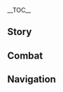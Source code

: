 {{CharacterTabs}}
{{LanguageTabs}}
{{Stub|1={{Meta/VO|rm=1}}}}
__TOC__
==Story==
{{VO/Story
|character           = Emilie
|language            = ja
|name                = エミリエ

<!-- Hello -->|vo_01_01_title      = 初めまして…
|vo_01_01_subtitle   = Hello
|vo_01_01_file       = VO_{language}{character} Hello.ogg
|vo_01_01_tx         = ごきげんよう…エミリエと申します。香水に関するお仕事の依頼でしょうか？<br>他のご用事でしたら、静かな場所に移ってお話しいたしましょう。
|vo_01_01_rm         = Gokigenyou… Emirie to moshimasu. Kousui ni kansuru oshigoto no irai deshou ka?

Hoka no goyouji deshitara, shizuka na basho ni utsutte ohanashi itashimashou.
|vo_01_01_tl         = <!-- Chats -->
|vo_02_01_title      = 世間話·インスピレーション
|vo_02_01_subtitle   = Chat: Inspiration
|vo_02_01_file       = VO_{language}{character} Chat - Inspiration.ogg
|vo_02_01_tx         = インスピレーションが湧いてきました…メモしておきたいので、少し待っていただけますか。
|vo_02_01_rm         = Insupireeshon ga waite kimashita… Memo shite okitai no de, sukoshi matte itadakemasu ka.
|vo_02_01_tl         = 
|vo_02_02_title      = 世間話·香りの漂う扇子
|vo_02_02_subtitle   = Chat: Perfume Fan
|vo_02_02_file       = VO_{language}{character} Chat - Perfume Fan.ogg
|vo_02_02_tx         = フォンテーヌ廷の淑女たちは、小さくて精巧なレースの扇子に香水をかける習慣があります。こうすることで、扇子をあおぐと香りが漂うのです…確かにうまい使い方ですね。
|vo_02_02_rm         = Fonteenu tei no shukujotachi wa, chiisakute seikou na reesu no sensu ni kousui o kakeru shuukan ga arimasu. Kou suru koto de, sensu o aogu to kaori ga tadayou no desu… Tashika ni umai tsukai kata desu ne.
|vo_02_02_tl         = 
|vo_02_03_title      = 世間話·新聞
|vo_02_03_subtitle   = Chat: Newspaper
|vo_02_03_file       = VO_{language}{character} Chat - Newspaper.ogg
|vo_02_03_tx         = よろしければ、今日の新聞を買いに行くのに付き合っていただけませんか？
|vo_02_03_rm         = Yoroshikereba, kyou no shinbun o kai ni iku no ni tsukiatte itadakemasen ka?
|vo_02_03_tl         = <!-- Weather -->
|vo_03_01_title      = 雨の日…
|vo_03_01_subtitle   = When It Rains
|vo_03_01_file       = VO_{language}{character} When It Rains.ogg
|vo_03_01_tx         = 雨は様々な痕跡を流してしまうので、困ることもあります。
|vo_03_01_rm         = Ame wa samazama na konseki o nagashite shimau node, komaru koto mo arimasu.
|vo_03_01_tl         = 
|vo_03_02_title      = 雷の日…
|vo_03_02_subtitle   = When Thunder Strikes
|vo_03_02_file       = VO_{language}{character} When Thunder Strikes.ogg
|vo_03_02_tx         = 雷の時は、特別な匂いが漂うんですよ。
|vo_03_02_rm         = Kaminari no toki wa, tokubetsu na nioi ga tadayou n desu yo.
|vo_03_02_tl         = 
|vo_03_03_title      = 雪の日…
|vo_03_03_subtitle   = When It Snows
|vo_03_03_file       = VO_{language}{character} When It Snows.ogg
|vo_03_03_tx         = こういう特殊な環境には、より貴重な材料がありそうですね。
|vo_03_03_rm         = Kou iu tokushu na kankyou ni wa, yori kichou na zairyou ga arisou desu ne.
|vo_03_03_tl         = 
|vo_03_04_title      = 晴れの日…
|vo_03_04_subtitle   = When the Sun Is Out
|vo_03_04_file       = VO_{language}{character} When the Sun Is Out.ogg
|vo_03_04_tx         = いい日差しですね。すべてが上手くいきますように。
|vo_03_04_rm         = Ii hizashi desu ne. Subete ga umaku ikimasu you ni.
|vo_03_04_tl         = 
|vo_03_05_title      = 砂漠にいる時…
|vo_03_05_subtitle   = In the Desert
|vo_03_05_file       = VO_{language}{character} In the Desert.ogg
|vo_03_05_tx         = 荒れ果てた砂漠でも、人々はウェネトの脂肪から高級な香料を抽出できます。
|vo_03_05_rm         = Arehateta sabaku demo, hitobito wa Weneto no shibou kara koukyuu na kouryou o chuushutsu dekimasu.
|vo_03_05_tl         = <!-- Greetings -->
|vo_04_01_title      = おはよう…
|vo_04_01_subtitle   = Good Morning
|vo_04_01_file       = VO_{language}{character} Good Morning.ogg
|vo_04_01_tx         = 朝起きたら、氷を入れた水を一杯飲むのが好きです。すぐに目が覚めるんですよ。
|vo_04_01_rm         = Asa okitara, kouri o ireta mizu o ippai nomu no ga suki desu. Sugu ni me ga sameru n desu yo.
|vo_04_01_tl         = 
|vo_04_02_title      = こんにちは…
|vo_04_02_subtitle   = Good Afternoon
|vo_04_02_file       = VO_{language}{character} Good Afternoon.ogg
|vo_04_02_tx         = 食後の適度な散歩は消化と血液の循環を促します。一緒に歩いてみませんか？
|vo_04_02_rm         = Shokugo no tekido na sanpo wa shouka to ketsueki no junkan o unagashimasu. Issho ni aruite mimasen ka?
|vo_04_02_tl         = 
|vo_04_03_title      = こんばんは…
|vo_04_03_subtitle   = Good Evening
|vo_04_03_file       = VO_{language}{character} Good Evening.ogg
|vo_04_03_tx         = 調香に使う原料の一部は採集できる時間帯が決まっているので、真夜中に外出しなければならないこともあります。
|vo_04_03_rm         = Choukou ni tsukau genryou no ichibu wa saishuu dekiru jikan tai ga kimatte iru node, mayonaka ni gaishutsu shinakereba naranai koto mo arimasu.
|vo_04_03_tl         = 
|vo_04_04_title      = おやすみ…
|vo_04_04_subtitle   = Good Night
|vo_04_04_file       = VO_{language}{character} Good Night.ogg
|vo_04_04_tx         = おやすみなさい。安眠効果のあるおすすめのアロマは沢山ありますが、やはり自然にリラックスして眠るのが一番です。
|vo_04_04_rm         = Oyasuminasai. Anmin kouka no aru osusume no aroma wa takusan arimasu ga, yahari shizen ni rirakkusu shite nemuru no ga ichiban desu.
|vo_04_04_tl         = <!-- About -->
|vo_05_01_title      = エミリエ自身について·シェア
|vo_05_01_subtitle   = About {character}
|vo_05_01_file       = VO_{language}{character} About {character}.ogg
|vo_05_01_tx         = 私はそれほどお喋り上手なタイプではありませんし、自分から話題を探すのも得意ではありません…ですが、もし話したいことがおありでしたら、どんな話でも喜んでお聞きしますよ。
|vo_05_01_rm         = Watashi wa sore hodo oshaberi jouzu na taipu de wa arimasen shi, jibun kara wadai o sagasu no mo tokui de wa arimasen… desu ga, moshi hanashitai koto ga oari deshitara, donna hanashi demo yorokonde okiki shimasu yo.
|vo_05_01_tl         = 
|vo_05_02_title      = エミリエ自身について·特殊清掃人
|vo_05_02_subtitle   = About {character}: Forensic Cleaner
|vo_05_02_friendship = 4
|vo_05_02_file       = VO_{language}{character} About {character} - Forensic Cleaner.ogg
|vo_05_02_tx         = 殺人事件や事故の現場捜査が終わった後は、後片付けや清掃作業を担う者が必要になります。人体組織などの残留物を片付け、血の跡を洗い流し、消毒作業を行う…これが「特殊清掃人」の責務です。私はフォンテーヌ廷のいかなる組織にも属さず、個人名義でこの仕事をしています。警察隊と長期的な協力関係を結んでいるだけでなく、個人の依頼もたまにお受けしていますよ。<br>…この仕事に関して、私がお話しできるのはこのくらいです。他に聞きたいことはありますか？どうぞ、ご自由に。
|vo_05_02_rm         = Satsujin jiken ya jiko no genba sousa ga owatta ato wa, atokatadzuke ya seisou sagyou o ninau mono ga hitsuyou ni narimasu. Jintai soshiki nado no zanryuubutsu o katadzuke, chi no ato o arai nagashi, shoudoku sagyou o okonau… kore ga “tokushu seisounin” no sekinin desu. Watashi wa Fontēnu tei no ikanaru soshiki ni mo zokusazu, kojin meigi de kono shigoto o shiteimasu. Keisatsutai to choukiteki na kyouryoku kankei o musunde iru dake de naku, kojin no irai mo tama ni o uke shiteimasu yo.

…Kono shigoto ni kanshite, watashi ga ohanashi dekiru no wa kono kurai desu. Hoka ni kikitai koto wa arimasu ka? Douzo, gojiyuu ni.
|vo_05_02_tl         = <!-- About Us -->
|vo_06_01_title      = おすすめについて…
|vo_06_01_subtitle   = About Us: Recommendations
|vo_06_01_file       = VO_{language}{character} About Us - Recommendations.ogg
|vo_06_01_tx         = 私がいつも、一番愛用している香水ですか…？がっかりさせてしまうかもしれませんね…他の香りとの干渉を避けるため、普段は香水をつけないようにしているのです。代わりに、今の気分を教えてくだされば、ぴったりの香水をおすすめいたしますよ。
|vo_06_01_rm         = Watashi ga itsumo, ichiban aiyou shite iru kousui desu ka…? Gakkari sasete shimaunodesu ga… hoka no kaori to no kanshou o sakeru tame, fudan wa kousui o tsukenai you ni shite iru no desu. Kawari ni, ima no kibun o oshiete kudasareba, pittari no kousui o osusume itashimasu yo.
|vo_06_01_tl         = 
|vo_06_02_title      = 見学について…
|vo_06_02_subtitle   = About Us: Visit
|vo_06_02_friendship = 6
|vo_06_02_file       = VO_{language}{character} About Us - Visit.ogg
|vo_06_02_tx         = 作業室の見学ですか？もちろん歓迎いたします。見学の際は簡単な調香の方法をお教えしたり、大きな香水コレクション室で香水を試していただいたりしているのですよ。実は、母も香水の愛好家で…私のコレクションの多くは、母が買い与えてくれたものなのです。時間が許すなら、すべて試してみてくださいね。
|vo_06_02_rm         = Sagyoushitsu no kengaku desu ka? Mochiron kangei itashimasu. Kengaku no sai wa kantan na choukou no houhou o oshieta ri, oukina kousui korekushon shitsu de kousui o tameshite itadaitari shite iru no desu yo. Jitsu wa, haha mo kousui no aikouka de… watashi no korekushon no ouku wa, haha ga kaiataete kureta mono na no desu. Jikan ga yurusu nara, subete tameshite mite kudasai ne.
|vo_06_02_tl         = <!-- Miscellany I -->
|vo_07_01_title      = 「神の目」について…
|vo_07_01_subtitle   = About the [[Vision]]
|vo_07_01_friendship = 4
|vo_07_01_file       = VO_{language}{character} About the Vision.ogg
|vo_07_01_tx         = 神の目の力を頼りに、養分がなくても成長する植物を創造しようとしたことがあります。残念ながらその試みは失敗に終わりました。神の目の力を以ってしても、自然の法則に背くことはかなわないのですね。
|vo_07_01_rm         = Kami no me no chikara o tayori ni, youbun ga nakute mo seichou suru shokubutsu o souzou shiyou to shita koto ga arimasu. Zannen nagara sono kokoromi wa shippai ni owarimashita. Kami no me no chikara o motte shitemo, shizen no housoku ni somuku koto wa kanawanai no desu ne.
|vo_07_01_tl         = 
|vo_07_02_title      = シェアしたいこと…
|vo_07_02_subtitle   = Something to Share
|vo_07_02_file       = VO_{language}{character} Something to Share.ogg
|vo_07_02_tx         = 人間の五感は完全に独立したものではありません。例えば、赤色を見ると暖かさを感じられるように、香りにも似たような法則があるのです。これは販売促進策としてもよく取り入れられています。落ち込んでいるお客様には、ハーブ系やハチミツ系の香水がよく勧められるんですよ。
|vo_07_02_rm         = Ningen no gokan wa kanzen ni dokuritsu shita mono de wa arimasen. Tatoeba, akairo o miru to atatakasa o kanjirareru you ni, kaori ni mo nita you na housoku ga aru no desu. Kore wa hanbai sokushin saku to shite mo yoku toriire rareteimasu. Ochikonde iru okyakusama ni wa, hābu kei ya hachimitsu kei no kousui ga yoku susume rarete iru n desu yo.
|vo_07_02_tl         = 
|vo_07_03_title      = 興味のあること…
|vo_07_03_subtitle   = Interesting Things
|vo_07_03_quest      = Requiem of the Echoing Depths
|vo_07_03_file       = VO_{language}{character} Interesting Things - Aether.ogg
|vo_07_03_tx         = {{A|VO JA Emilie Interesting Things - Lumine.ogg}}{{MC|m=新鮮な物事ほど、人の興味をそそるものはありません。各国を旅し、私よりずっと広い見聞を持つあなたにお聞きしたいのですが、印象に残っている香料や花はありますか？もしあれば、私に教えていただけないでしょうか。<br>「インテイワット」ですか…なんと雄大な名前なのでしょう。初めて聞きました&mdash;&mdash;ええ、しかと記憶に刻みました。この花を目にする機会に恵まれたら、すぐあなたに連絡すると約束しましょう。|f=一つ質問してもよろしいでしょうか。あなたが頭に付けている花は…見たことがありません。髪飾りとしてずっと付けていらっしゃるくらいですから、きっと深い意味があるのではないでしょうか。<br>なるほど、「インテイワット」という花なのですね…雄大な名前です。この花を手に入れたあなたもきっと、この世界にとって、とても重要な存在なのでしょう。}}
|vo_07_03_rm         = Shinsen na mono goto hodo, hito no kyoumi o sosoru mono wa arimasen. Kakkoku o tabi shi, watashi yori zutto hiroi kenbun o motsu anata ni okiki shitai no desu ga, inshou ni nokotte iru kouryou ya hana wa arimasu ka? Moshi areba, watashi ni oshiete itadakenaideshou ka.
"Intei Watto" desu ka… nanto yuudaina namae na no deshou. Hajimete kikimashita——ē, shikato kioku ni kizamimashita. Kono hana o me ni suru kikai ni megumaretara, sugu anata ni renraku suru to yakusoku shimashou. / Hitotsu shitsumon shite mo yoroshii deshou ka. Anata ga atama ni tsukete iru hana wa… mita koto ga arimasen. Kamikazari toshite zutto tsukete irassharu kurai desu kara, kitto fukai imi ga aru no de wa nai deshou ka.
Naruhodo, "Intei Watto" to iu hana na no desu ne… yuudaina namae desu. Kono hana o te ni ireteta anata mo kitto, kono sekai ni totte, totemo juuyou na sonzai na no deshou.
|vo_07_03_tl         = <!-- About Others -->
|vo_08_01_title      = シュヴルーズについて…
|vo_08_01_subtitle   = About [[Chevreuse]]
|vo_08_01_friendship = 4
|vo_08_01_file       = VO_{language}{character} About Chevreuse.ogg
|vo_08_01_tx         = シュヴルーズから聞いていらっしゃるかもしれませんが、私たちはもともと仕事で知り合ったのです。けれど、二人とも深刻な話はしないのですよ。先日などは、ある小説を読んだと教えてくれました。それは人体の組織で香水を作るという物語でした。物語中では、完成品は素晴らしい傑作だったそうです。私の経験からすると、実際にはきっとそのような良い結果にはならないと思いますが…<br>シュヴルーズにとって、そこは重要ではなかったのでしょうね。物語の登場人物たちがどのような法的責任を負うべきか考えるのに夢中なようでしたから。
|vo_08_01_rm         = Shuvuruuzu kara kiite irassharu kamoshiremasen ga, watashitachi wa motomoto shigoto de shiriaimashita. Keredomo, futari tomo shinkoku na hanashi wa shinai no desu yo. Senjitsu nado wa, aru shousetsu o yonda to oshiete kuremashita. Sore wa jintai no soshiki de kousui o tsukuru to iu monogatari deshita. Monogatari chuu de wa, kanseihin wa subarashī sakuhin datta sou desu. Watashi no keiken kara suru to, jissai ni wa kitto sono youna yoi kekka ni wa naranai to omoimasu ga…
Shuvuruuzu ni totte, soko wa juuyou de wa nakatta no deshou ne. Monogatari no toujou jinbutsu tachi ga dono you na houteki sekinin o ou beki ka kangaeru no ni muchuu na you deshita kara.
|vo_08_01_tl         = 
|vo_08_02_title      = 千織について…
|vo_08_02_subtitle   = About [[Chiori]]
|vo_08_02_friendship = 4
|vo_08_02_file       = VO_{language}{character} About Chiori.ogg
|vo_08_02_tx         = 千織さんは流行に敏感なデザイナーです。お互い仕事内容はまったく違いますが、彼女からファッションデザインの考え方やアイデアを聞くのは好きです。それに、千織さんは香水を選ぶセンスもおありです。香水の試作段階で、今後大ヒットする香水を何度も当てていらっしゃるんですよ。
|vo_08_02_rm         = Chiori san wa ryuukou ni binkan na dezainā desu. Otagai shigoto naiyou wa mattaku chigaimasu ga, kanojo kara fasshon dezain no kangaekata ya aidea o kiku no wa suki desu. Sore ni, Chiori san wa kousui o erabu sensu mo oari desu. Kousui no shisaku dankai de, kongo dai hitto suru kousui o nando mo ate te irassharu n desu yo.
|vo_08_02_tl         = 
|vo_08_03_title      = シャルロットについて…
|vo_08_03_subtitle   = About [[Charlotte]]
|vo_08_03_friendship = 4
|vo_08_03_file       = VO_{language}{character} About Charlotte.ogg
|vo_08_03_tx         = 元気溢れるお方ですね。彼女を煩わしいと思う人もいるでしょう…しかし彼女は私の本業を知ってもなお、それを公表しませんでした。私のほうからお願いしたわけでもないのに、です。これは彼女の記者と言う職業とも矛盾していることですから、私は彼女に好印象を抱いています。いつか彼女が私に助けを求める日が来ても、断らないつもりです。
|vo_08_03_rm         = Genki afureru okata desu ne. Kanojo o wazurawashii to omou hito mo iru deshou… shikashi kanojo wa watashi no hongyou o shitte mo nao, sore o kouhyou shimasen deshita. Watashi no hou kara onegai shita wake demo nai no ni, desu. Kore wa kanojo no kishasha to iu shokugyou to mo mujuntei shite iru koto desu kara, watashi wa kanojo ni kouinshou o idaiteimasu. Itsuka kanojo ga watashi ni tasuke o motomeru hi ga kite mo, kotowaranai tsumori desu.
|vo_08_03_tl         = 
|vo_08_04_title      = クロリンデについて…
|vo_08_04_subtitle   = About [[Clorinde]]
|vo_08_04_friendship = 4
|vo_08_04_file       = VO_{language}{character} About Clorinde.ogg
|vo_08_04_tx         = フォンテーヌ廷に、決闘代理人の頂点に立つあのお方を知らない者はいないでしょうね。けれど、クロリンデさんが付き合いにくい方だとは思いません。武力に長ける人であればあるほど、コミュニケーションを拒まない傾向にありますからね。
|vo_08_04_rm         = Fontēnu tei ni, kettou dairinin no chouten ni tatsu ano okata o shiranai mono wa inai deshou ne. Keredomo, Kurorinde san ga tsukiai nikui kata da to wa omoimasen. Buryoku ni take ru hito de areba aru hodo, komyunikēshon o kyohi shinai keikou ni arimasu kara ne.
|vo_08_04_tl         = 
|vo_08_05_title      = シグウィンについて…
|vo_08_05_subtitle   = About [[Sigewinne]]
|vo_08_05_friendship = 4
|vo_08_05_file       = VO_{language}{character} About Sigewinne.ogg
|vo_08_05_tx         = 私の記憶が正しければ、シグウィンさんとはまだ物心もつかない頃からお会いしているはずです…言いそびれていましたが、私の父はマレショーセ·ファントムで働いておりまして、うちには普段からメリュジーヌの方々がよく遊びにいらっしゃるのです。生まれてから様々なメリュジーヌの方のお世話になったとも聞いています。<br>しかし、年少である私をシグウィンさんは平等に扱ってくださいますし、作った香水のこともよく褒めてくださいます。私も新しい香水のサンプルができたら、いつもシグウィンさんのために一つ取っておくようにしているんです。
|vo_08_05_rm         = Watashi no kioku ga tadashikereba, Shiguuin san to wa mada monogokoro mo tsukanai koro kara oai shite iru hazu desu… iisobirete imashita ga, watashi no chichi wa Mareshouse Fantomu de hataraite orimashite, uchi ni wa fudan kara Meryujīnu no katagata ga yoku asobi ni irasshaimasu. Umarete kara samazama na Meryujīnu no kata no osewa ni natta to mo kiiteimasu.
Shikashi, nenshou de aru watashi o Shiguuin san wa byoudou ni atsukatte kudasaimasu shi, tsukutta kousui no koto mo yoku homete kudasaimasu. Watashi mo atarashī kousui no sanpuru ga dekitara, itsumo Shigu~uin san no tame ni hitotsu totte oku you ni shite iru n desu.
|vo_08_05_tl         = 
|vo_08_06_title      = ヌヴィレットについて…
|vo_08_06_subtitle   = About [[Neuvillette]]
|vo_08_06_friendship = 4
|vo_08_06_file       = VO_{language}{character} About Neuvillette.ogg
|vo_08_06_tx         = 疲労で嗅覚が鈍くなってきた時には、調香師とっておきの簡単なリラックス法があります&mdash;&mdash;水を飲むのです。高品質のものでなければならないといった制約はないのですが、好奇心から、ヌヴィレットさん主催の飲料水飲み比べサロンに参加したことがあります。<br>あの方はすべての水の特徴に抽象的で特別な見解を持っていて…まるで、雑誌でよく見かける香水のレビューを聞いているようでした。私の望みを知ると、あの方はとても真摯におすすめの水源を教えてくださいました。敬意を込めて、私は時々あの方が勧めてくれた水を買うようにしています。
|vo_08_06_rm         = Hirou de kyuukaku ga nibuku natte kita toki ni wa, choukoushi totteoki no kantan na rirakkusu hou ga arimasu——mizu o nomu no desu. Kouhinshitsu no mono de nakereba naranai to itta seiyaku wa nai no desu ga, koukishin kara, Nuviretto san shusai no inryou sui nomikurabe saron ni sanka shita koto ga arimasu.
Ano kata wa subete no mizu no tokuchou ni chuushou teki de tokubetsu na kenkai o motte ite… marude, zasshi de yoku mikakeru kousui no rebyuu o kiite iru you deshita. Watashi no nozomi o shiru to, ano kata wa totemo shinshi ni osusume no suigen o oshiete kudasaimashita. Keii o komete, watashi wa tokidoki ano kata ga susumete kureta mizu o kau you ni shiteimasu.
|vo_08_06_tl         = 
|vo_08_07_title      = リオセスリについて…
|vo_08_07_subtitle   = About [[Wriothesley]]
|vo_08_07_friendship = 4
|vo_08_07_file       = VO_{language}{character} About Wriothesley.ogg
|vo_08_07_tx         = リオセスリさんをご存知なのですか？ふふっ、やはりあなたは只者ではありませんね。私の知る限りですが、公爵はとても控えめで、彼の存在をまったく知らない人さえいるほどなのですよ。仕事関係で、ヌヴィレットさんが私のことを彼に紹介してくださったことがあるらしいのですが、メロピデ要塞に私の出番はないと断わられたそうです。<br>面と向かってお会いしたことはないので、詳しい状況は存じ上げませんが…拒絶の理由はおそらく、一部の痕跡を消さずに、見せしめとして残しておきたいからなのでしょうね。
|vo_08_07_rm         = Riosezuri san o gozonji na no desu ka? Fufu, yahari anata wa tada mono de wa arimasen ne. Watashi no shiru kagiri desu ga, koushaku wa totemo hikakeme de, kare no sonzai o mattaku shiranai hito sae iru hodo na no desu yo. Shigoto kankei de, Nuviretto san ga watashi no koto o kare ni shoukai shite kudasatta koto ga aru rashī no desu ga, Meropide Yousai ni watashi no deban wa nai to kotowarareta sou desu.
Men to mukatte oai shita koto wa nai node, kuwashii joukyou wa zonjiagemasen ga… kyohi no riyuu wa osoraku, ichibu no konseki o kezusazu ni, miseshi me to shite nokoshite okitai…
|vo_08_07_tl         = 
|vo_08_08_title      = ティナリについて…
|vo_08_08_subtitle   = About [[Tighnari]]
|vo_08_08_friendship = 4
|vo_08_08_file       = VO_{language}{character} About Tighnari.ogg
|vo_08_08_tx         = ティナリさんとは顔を合わせることこそ少ないですが、手紙でのやり取りはよくしています。最初は彼のほうが伝手を転々とした末に手紙を送ってきてくださったのですが、とても礼儀正しい手紙でした。有名な植物学者である彼から花の知識について教えを乞われるだなんて、身に余る光栄で本当に驚きましたよ。私もそれを機に、スメールの香料に関することをたくさん質問し、丁寧に教えてもらいました。<br>手紙の内容はいつの間にか日常的なものになってきて、今では身近な仲間について紹介してくれることもあるんですよ。こんな風に、沢山の面白いお友達を知ることができるのは、とても嬉しいです。
|vo_08_08_rm         = Tīnari san to wa kao o awaseru koto koso sukunai desu ga, tegami de no yaritori wa yoku shiteimasu. Saisho wa kare no hou ga tsute o tenten to shita sue ni tegami o okutte kite kudasatta no desu ga, totemo reigi tadashii tegami deshita. Yuumei na shokubutsugakusha de aru kare kara hana no chishiki ni tsuite oshie o kowareru da nante, mi ni amaru kouei de hontou ni odorokimashita yo. Watashi mo sore o ki ni, Sumeru no kouryou ni kansuru koto o takusan shitsumon shi, teinei ni oshiete moraimashita.

Tegami no naiyou wa itsu no ma ni ka nichijou teki na mono ni natte kite, ima de wa mijika na nakama ni tsuite shoukai shite kureru koto mo aru n desu yo. Konna fuu ni, takusan no omoshiroi o tomodachi o shiru koto ga dekiru no wa, totemo ureshii desu.
|vo_08_08_tl         = <!-- More About -->
|vo_09_01_title      = エミリエを知る·1
|vo_09_01_subtitle   = More About {character}: I
|vo_09_01_file       = VO_{language}{character} More About {character} - 01.ogg
|vo_09_01_tx         = 人々はよく香水にロマンと詩情を込めますが、実際の香水作りは科学との関係が深く、実質、科学実験とほぼ変わりません。両者の架け橋をどううまく作るかというのが、調香師の腕の見せ所なのです。
|vo_09_01_rm         = Hitobito wa yoku kousui ni roman to shijou o komemasu ga, jissai no kousui zukuri wa kagaku to no kankei ga fukaku, jisshitsu, kagaku jikken to hobo kawarimasen. Ryousha no kakehashi o dou umaku tsukuru ka to iu no ga, choukoushi no ude no misedokoro na no desu.
|vo_09_01_tl         = 
|vo_09_02_title      = エミリエを知る·2
|vo_09_02_subtitle   = More About {character}: II
|vo_09_02_friendship = 3
|vo_09_02_file       = VO_{language}{character} More About {character} - 02.ogg
|vo_09_02_tx         = 香りから感じた気分を言葉にすることはできても、言葉から特定の香りを説明することは至難の業です。もちろん私も例外ではありません。ですから、特定の香水のオーダーメードは受け付けていないのです。私が作った香水をお客様に気に入っていただくことが、この上ない幸せです。
|vo_09_02_rm         = Kaori kara kanjita kibun o kotoba ni suru koto wa dekite mo, kotoba kara tokutei no kaori o setsumei suru koto wa shinan no waza desu. Mochiron watashi mo reigai de wa arimasen. Desu kara, tokutei no kousui no oudā mēdo wa uketsukete inai no desu. Watashi ga tsukutta kousui o okyakusama ni ki ni itte itadaku koto ga, kono ue nai shiawase desu.
|vo_09_02_tl         = 
|vo_09_03_title      = エミリエを知る·3
|vo_09_03_subtitle   = More About {character}: III
|vo_09_03_friendship = 4
|vo_09_03_file       = VO_{language}{character} More About {character} - 03.ogg
|vo_09_03_tx         = 新しい香水は、一連のテストをパスしなければ量産できません。そのうちの一つが「シェルフテスト」です。どれほどの時間放置できるか、変質しやすくはないか、放置すると毒性のある物質を生み出すか…あるいはそのまま揮発して何も残らなくなるか、といった項目があります。<br>ところで、あなたは人と人の関係にもこのようなテストが必要だと思いますか？
|vo_09_03_rm         = Atarashii kousui wa, ichiren no tesuto o pasu shinakereba ryousan dekimasen. Sono uchi no hitotsu ga "sherufu tesuto" desu. Dore hodo no jikan houchi dekiru ka, henshitsu shi yasuku wa nai ka, houchi suru to dokusei no aru busshitsu o umidasu ka... arui wa sono mama kihatsu shite nani mo nokoranaku naru ka, to itta koumoku ga arimasu. Tokorode, anata wa hito to hito no kankei ni mo kono you na tesuto ga hitsuyou da to omoimasu ka?
|vo_09_03_tl         = 
|vo_09_04_title      = エミリエを知る·4
|vo_09_04_subtitle   = More About {character}: IV
|vo_09_04_friendship = 5
|vo_09_04_file       = VO_{language}{character} More About {character} - 04.ogg
|vo_09_04_tx         = 自分の本当の職業をあえて隠そうとしたことはありません。しかし、やはりそれを公にしようとも思いません。香水を買いに来るお客様が私の作品に疑念を抱かないか心配だから…というだけではありません。特殊清掃人という仕事は公にできない情報に沢山触れてしまうのです。依頼元が私を信じて仕事を任せてくれた以上は、彼らに必要以上の注目を集めさせるようなことは出来るだけ避けたいと思っています。
|vo_09_04_rm         = Jibun no hontou no shokugyou o aete kakusou to shita koto wa arimasen. Shikashi, yahari sore o ouyake ni shiyou to mo omoimasen. Kousui o kai ni kuru okyakusama ga watashi no sakuhin ni ginen o idakanai ka shinpai dakara... to iu dake de wa arimasen.

Kousui o kai ni kuru okyakusama ga watashi no sakuhin ni ginen o idakanai ka shinpai dakara... to iu dake de wa arimasen. Tokushu seisounin to iu shigoto wa ouyake ni dekinai jouhou ni takusan furete shimau no desu. Iraimoto ga watashi o shinjite shigoto o makasete kureta ijou wa, karera ni hitsuyou ijou no chūmoku o atsumesasete shimau you na koto wa dekiru dake sakeru you ni omotteimasu.
|vo_09_04_tl         = 
|vo_09_05_title      = エミリエを知る·5
|vo_09_05_subtitle   = More About {character}: V
|vo_09_05_friendship = 6
|vo_09_05_file       = VO_{language}{character} More About {character} - 05.ogg
|vo_09_05_tx         = 調香はもともと私の趣味です。暇を見つけて楽器を学んだり、工芸品を作ったりする人がいるでしょう？私が調香をするのも同じ理由です。<br>確かに人生の目標を一度変えたことがあります。母が法医学者でしたので、私は子供の頃から「私も同じように刑事関連の仕事に就きたい」と思っていました。そして幸い、化学に関連する科目は得意でしたので、痕跡鑑定専門家を目指すキャリアプランも立てていました。そして勉強していくうちに、私も本物の事件の現場にお邪魔する機会をいただきました。しかし、子供が残忍に殺害され、カーペットと壁紙が血塗れになった光景を見た時&mdash;&mdash;捜査を終えた警察が帰った後、ご両親は一体どんな気持ちでその部屋を片付けるのだろうと、思わず考えてしまったのです。<br>そうして、私は今の仕事を始めました。
|vo_09_05_rm         = Choukou wa motomoto watashi no shumi desu. Hima o mitsukete gakki o manandari, kougeihin o tsukuttari suru hito ga iru deshou? Watashi ga choukou o suru no mo onaji riyuu desu.
Tashika ni jinsei no mokuhyou o ichido kaeta koto ga arimasu. Haha ga houigakusha deshita node, watashi wa kodomo no koro kara "watashi mo onaji you ni keiji kanren no shigoto ni tsukitai" to omotte imashita. Soshite saiwai, kagaku ni kanren suru kamoku wa tokui deshita node, konseki kantei senmonka o mezasu kyaria puran mo tatete imashita. Soshite benkyou shite iku uchi ni, watashi mo honmono no jiken no genba ni ojamashita. Shikashi, kodomo ga zannin ni satsugai sare, kāpetto to kabegami ga chinurare ni natta koukei o mita toki——sousa o oe ta keisatsu ga kaetta ato, go ryoushin wa ittai donna kimochi de sono heya o katadzukeru no darou to, omowazu kangaete shimatta no desu. Soushite, watashi wa ima no shigoto o hajimemashita.
|vo_09_05_tl         = <!-- Miscellany II -->
|vo_10_01_title      = エミリエの趣味…
|vo_10_01_subtitle   = {character}'s Hobbies
|vo_10_01_file       = VO_{language}{character} Hobbies.ogg
|vo_10_01_tx         = スクラップブックを作るのが好きです。自分が不思議だと思った事件の記事を集めているうちに、気付いたらぶ厚いスクラップブックがいくつも出来上がっていました。めくると、まるでシュヴルーズの好きな短編小説を読んでいる気分が味わえるのですよ。
|vo_10_01_rm         = Sukurappu bukku o tsukuru no ga suki desu. Jibun ga fushigi da to omotta jiken no kiji o atsume te iru uchi ni, kizuitara buatsui sukurappu bukku ga ikutsumo dekiagatte imashita. Mekuru to, marude Shuviruuzu no suki na tanpen shousetsu o yonde iru kibun ga ajiwaeru no desu yo.
|vo_10_01_tl         = 
|vo_10_02_title      = エミリエの悩み…
|vo_10_02_subtitle   = {character}'s Troubles
|vo_10_02_file       = VO_{language}{character} Troubles.ogg
|vo_10_02_tx         = 公園の子犬たちはみんな元気いっぱいです。柔らかい毛並みを撫でたければ、すぐに飛び掛かろうとしてくるわがままも許してあげないといけません。ふふっ、本当に贅沢な悩みですね。
|vo_10_02_rm         = Kouen no koinu tachi wa minna genki ippai desu. Yawarakai kenami o nadetakereba, sugu ni tobikakarou to shite kuru wagamama mo yurushite agenai to ikemasen. Fufu, hontou ni zeitaku na nayami desu ne.
|vo_10_02_tl         = 
|vo_10_03_title      = 好きな食べ物…
|vo_10_03_subtitle   = Favorite Food
|vo_10_03_file       = VO_{language}{character} Favorite Food.ogg
|vo_10_03_tx         = 新鮮なエビを塩水で煮てから、とろけたバターで和えれば、シンプルで美味しい料理の出来上がりです。よろしければ試してみてください。
|vo_10_03_rm         = Shinsen na ebi o enmizu de nite kara, toroketa bataa de ae reba, shinpuru de oishii ryouri no dekiagari desu. Yoroshikereba tameshite mite kudasai.
|vo_10_03_tl         = 
|vo_10_04_title      = 嫌いな食べ物…
|vo_10_04_subtitle   = Least Favorite Food
|vo_10_04_file       = VO_{language}{character} Least Favorite Food.ogg
|vo_10_04_tx         = 赤身肉は普段からあまり食べないのです。どうかご理解ください。
|vo_10_04_rm         = Akami niku wa fudan kara amari tabenai no desu. Douka go rikai kudasai
|vo_10_04_tl         = <!-- Receiving a Gift -->
|vo_11_01_title      = 贈り物を受け取る·1
|vo_11_01_subtitle   = Receiving a Gift: I
|vo_11_01_file       = VO_{language}{character} Receiving a Gift - 01.ogg
|vo_11_01_tx         = 香りも味も同じくらい素晴らしかったです。お裾分け、ありがとうございます。とても気に入りました。
|vo_11_01_rm         = Kaori mo aji mo onaji kurai subarashikatta desu. Osusowake, arigatou gozaimasu. Totemo kiniirimashita.
|vo_11_01_tl         = 
|vo_11_02_title      = 贈り物を受け取る·2
|vo_11_02_subtitle   = Receiving a Gift: II
|vo_11_02_file       = VO_{language}{character} Receiving a Gift - 02.ogg
|vo_11_02_tx         = はい、見た目も食感もよかったですよ。
|vo_11_02_rm         = Hai, mitame mo shokkan mo yokatta desu yo.
|vo_11_02_tl         = 
|vo_11_03_title      = 贈り物を受け取る·3
|vo_11_03_subtitle   = Receiving a Gift: III
|vo_11_03_file       = VO_{language}{character} Receiving a Gift - 03.ogg
|vo_11_03_tx         = こんな味が好きな方もいらっしゃるのですね…
|vo_11_03_rm         = Konna aji ga suki na kata mo irassharu no desu ne...
|vo_11_03_tl         = <!-- Birthday -->
|vo_12_01_title      = 誕生日…
|vo_12_01_subtitle   = Birthday
|vo_12_01_file       = VO_{language}{character} Birthday.ogg
|vo_12_01_tx         = お誕生日おめでとうございます。香りの好みはきわめて個人的なものですが、僭越ながらあなたのために香水を選んでみました。私のプライベート作品の一つで、公開販売していないものですよ。<br>この時期の花と果実の香りをできるだけ融け合わせようとしてみたものなのです。さほどユニークな香水ではありませんが…どうか、穏やかでのんびりとした時間を提供できますように。
|vo_12_01_rm         = Otanjoubi omedetou gozaimasu. Kaori no konomi wa kiwamete kojinteki na mono desu ga, sen’etsu nagara anata no tame ni kousui o erande mimashita. Watashi no puraibēto sakuhin no hitotsu de, koukai hanbai shite inai mono desu yo.
Kono jiki no hana to kajitsu no kaori o dekiru dake tokemawaseryou to shite mita mono na no desu. Saho do yunikuna kousui de wa arimasen ga... douka, odayaka de nonbiri to shita jikan o teikyou dekimasu you ni.
|vo_12_01_tl         = <!-- Feelings About Ascension -->
|vo_13_01_title      = 突破した感想·起
|vo_13_01_subtitle   = Feelings About Ascension: Intro
|vo_13_01_ascension  = 1
|vo_13_01_file       = VO_{language}{character} Feelings About Ascension - 01.ogg
|vo_13_01_tx         = ありがとうございます。…そう仰らず、受け取ってください。これは当たり前のマナーなのですから。
|vo_13_01_rm         = Arigatou gozaimasu. ...Sou ossharazu, uketotte kudasai. Kore wa atarimae no manaa na no desu kara.
|vo_13_01_tl         = 
|vo_13_02_title      = 突破した感想·承
|vo_13_02_subtitle   = Feelings About Ascension: Building Up
|vo_13_02_ascension  = 2
|vo_13_02_file       = VO_{language}{character} Feelings About Ascension - 02.ogg
|vo_13_02_tx         = アドバイス、ありがとうございます。おかげでより多面的な考え方ができるようになりました。
|vo_13_02_rm         = Adobaisu, arigatou gozaimasu. Okage de yori tamentei na kangaekata ga dekiru you ni narimashita.
|vo_13_02_tl         = 
|vo_13_03_title      = 突破した感想·転
|vo_13_03_subtitle   = Feelings About Ascension: Climax
|vo_13_03_ascension  = 4
|vo_13_03_file       = VO_{language}{character} Feelings About Ascension - 03.ogg
|vo_13_03_tx         = 力とは、正しい者の手にあってこそ発揮できるものです。あなたの信頼を裏切らないよう、頑張りますね。
|vo_13_03_rm         = Chikara to wa, tadashii mono no te ni atte koso hakki dekiru mono desu. Anata no shinrai o uragiranai you, ganbarimasu ne.
|vo_13_03_tl         = 
|vo_13_04_title      = 突破した感想·結
|vo_13_04_subtitle   = Feelings About Ascension: Conclusion
|vo_13_04_ascension  = 6
|vo_13_04_file       = VO_{language}{character} Feelings About Ascension - 04.ogg
|vo_13_04_tx         = 多くの物事は、強い光に照らされてようやくはっきりと見えるようになります。そして今、あなたはその光を私にくださいました。一緒に行こうと誘ってくださっていると…そう思って構いませんか？それでは行きましょう、私があなたのそばにいますよ。
|vo_13_04_rm         = Ouku no monogoto wa, tsuyoi hikari ni terasarete youyaku hakkiri to mieru you ni narimasu. Soshite ima, anata wa sono hikari o watashi ni kudasaimashita. Issho ni ikou to sasotte kudasatte iru to... sou omotte kamaimasen ka? Sore de wa ikimashou, watashi ga anata no soba ni imasu yo.
|vo_13_04_tl         = 
}}

==Combat==
{{Combat VO
|character           = Emilie
|language            = ja

<!-- Elemental Skill -->
|skill_1_tx          = 再構成します。
|skill_1_rm          = Saikousei shimasu.
|skill_2_tx          = 単離します。
|skill_2_rm          = Tanri shimasu.
|skill_3_tx          = 清掃を開始します。
|skill_3_rm          = Seisou wo kaishi shimasu.

<!-- Elemental Burst -->
|burst_1_tx          = 馥郁の語り。
|burst_1_rm          = Fukuiku no katari.
|burst_2_tx          = 霧となって散りなさい。
|burst_2_rm          = Kiri to natte chirinasai.
|burst_3_tx          = 我に光を。
|burst_3_rm          = Ware ni hikari wo.

<!-- Sprint Start -->
|sprint-s_1_file     = Sprint Start 01,Sprint Start 02,Sprint Start 03

<!-- Deploying Wind Glider -->
|glider_1_file       = Deploying Wind Glider 01,Deploying Wind Glider 02,Deploying Wind Glider 03

<!-- Opening Treasure Chest -->
|chest_1_tx          = ふふっ、収穫はご期待に沿えましたか？
|chest_1_rm          = Fufu', shuukaku wa gokitai ni soemashita ka?
|chest_2_tx          = お片付け、手伝いましょうか？
|chest_2_rm          = Okatadzuke, tetsudaimashou ka?
|chest_3_tx          = 失くされた方の情報はないようですね…
|chest_3_rm          = Nakusareta kata no jouhou wa nai you desu ne...

<!-- Low HP -->
|low-hp_1_tx         = 嗅覚が鈍くなってきました…
|low-hp_1_rm         = Kyuukaku ga nibuku natte kimashita...
|low-hp_2_tx         = 過敏反応でしょうか。
|low-hp_2_rm         = Kabin hannou deshou ka.
|low-hp_3_tx         = 現場の再評価が必要ですね。
|low-hp_3_rm         = Genba no saihyouka ga hitsuyou desu ne.

<!-- Ally Low HP -->
|ally-low-hp_1_tx    = 肩の力を抜いてください。
|ally-low-hp_1_rm    = Kata no chikara wo nuite kudasai.
|ally-low-hp_2_tx    = そばにいます。
|ally-low-hp_2_rm    = Soba ni imasu.

<!-- Fallen -->
|fallen_1_tx         = 泥の匂い…
|fallen_1_rm         = Doro no nioi...
|fallen_2_tx         = 灯が消えるよう…
|fallen_2_rm         = Hi ga kieru you...
|fallen_3_tx         = 私の番なのですね…
|fallen_3_rm         = Watashi no ban na no desu ne...

<!-- Light Hit Taken -->
|hit-l_1_tx          = 油断しました。
|hit-l_1_rm          = Yudan shimashita.
|hit-l_2_file        = Light Hit Taken 02,Light Hit Taken 03,Light Hit Taken 04,Light Hit Taken 05,Light Hit Taken 06

<!-- Heavy Hit Taken -->
|hit-h_1_tx          = 警戒不足です。
|hit-h_1_rm          = Keikai fusoku desu.
|hit-h_2_tx          = もっと慎重に…っ。
|hit-h_2_rm          = Motto shinchou ni...'.
|hit-h_3_file        = Heavy Hit Taken 03,Heavy Hit Taken 04,Heavy Hit Taken 05,Heavy Hit Taken 06

<!-- Joining Party -->
|join_1_tx           = 光栄です。
|join_1_rm           = Kouei desu.
|join_2_tx           = ご挨拶申し上げます。
|join_2_rm           = Goaisatsu moushiagemasu.
|join_3_tx           = お誘いいただき感謝します。
|join_3_rm           = Osasoi itadaki kansha shimasu. 

<!-- Character Idles -->
|idle_1_file         = 

<!-- Light Attack -->
|atk-l_1_file        = Light Attack 01,Light Attack 02,Light Attack 03,Light Attack 04,Light Attack 05,Light Attack 06,Light Attack 07

<!-- Mid Attack -->
|atk-m_1_file        = Mid Attack 01,Mid Attack 02,Mid Attack 03

<!-- Heavy Attack -->
|atk-h_1_file        = Heavy Attack 01,Heavy Attack 02,Heavy Attack 03

<!-- Climbing -->
|climb_1_file        = Climbing 01,Climbing 02,Climbing 03

<!-- Climbing Breath -->
|climb-b_1_file      = Climbing Breath 01,Climbing Breath 02,Climbing Breath 03

<!-- Jumping -->
|jump_1_file         = Jumping 01,Jumping 02,Jumping 03,Jumping 04,Jumping 05
}}

==Navigation==
{{Character Navbox|vo-ja}}